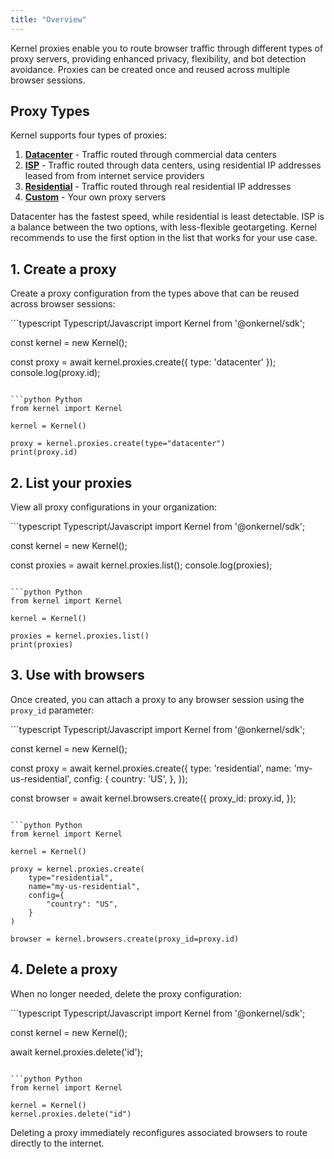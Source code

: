 ```yaml
---
title: "Overview"
---
```


Kernel proxies enable you to route browser traffic through different types of proxy servers, providing enhanced privacy, flexibility, and bot detection avoidance. Proxies can be created once and reused across multiple browser sessions.

## Proxy Types

Kernel supports four types of proxies:

1. [**Datacenter**](/proxies/datacenter) - Traffic routed through commercial data centers
2. [**ISP**](/proxies/isp) - Traffic routed through data centers, using residential IP addresses leased from from internet service providers
3. [**Residential**](/proxies/residential) - Traffic routed through real residential IP addresses
4. [**Custom**](/proxies/custom) - Your own proxy servers

Datacenter has the fastest speed, while residential is least detectable. ISP is a balance between the two options, with less-flexible geotargeting. Kernel recommends to use the first option in the list that works for your use case.

## 1. Create a proxy

Create a proxy configuration from the types above that can be reused across browser sessions:

<CodeGroup>
```typescript Typescript/Javascript
import Kernel from '@onkernel/sdk';

const kernel = new Kernel();

const proxy = await kernel.proxies.create({ type: 'datacenter' });
console.log(proxy.id);
```

```python Python
from kernel import Kernel

kernel = Kernel()

proxy = kernel.proxies.create(type="datacenter")
print(proxy.id)
```
</CodeGroup>


## 2. List your proxies

View all proxy configurations in your organization:

<CodeGroup>
```typescript Typescript/Javascript
import Kernel from '@onkernel/sdk';

const kernel = new Kernel();

const proxies = await kernel.proxies.list();
console.log(proxies);
```

```python Python
from kernel import Kernel

kernel = Kernel()

proxies = kernel.proxies.list()
print(proxies)
```
</CodeGroup>


## 3. Use with browsers

Once created, you can attach a proxy to any browser session using the `proxy_id` parameter:

<CodeGroup>
```typescript Typescript/Javascript
import Kernel from '@onkernel/sdk';

const kernel = new Kernel();

const proxy = await kernel.proxies.create({
  type: 'residential',
  name: 'my-us-residential',
  config: {
    country: 'US',
  },
});

const browser = await kernel.browsers.create({
  proxy_id: proxy.id,
});
```

```python Python
from kernel import Kernel

kernel = Kernel()

proxy = kernel.proxies.create(
    type="residential",
    name="my-us-residential",
    config={
        "country": "US",
    }
)

browser = kernel.browsers.create(proxy_id=proxy.id)
```
</CodeGroup>

## 4. Delete a proxy

When no longer needed, delete the proxy configuration:

<CodeGroup>
```typescript Typescript/Javascript
import Kernel from '@onkernel/sdk';

const kernel = new Kernel();

await kernel.proxies.delete('id');
```

```python Python
from kernel import Kernel

kernel = Kernel()
kernel.proxies.delete("id")
```
</CodeGroup>


<Info>
Deleting a proxy immediately reconfigures associated browsers to route directly to the internet.
</Info>
